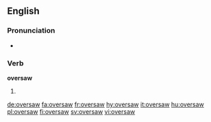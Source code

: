 ==English==

===Pronunciation===
* {{a|US}} {{IPA|/oʊ.vɚ.sɔ/}}

===Verb===
'''oversaw'''

# {{en-simple past of|oversee}}

[[de:oversaw]]
[[fa:oversaw]]
[[fr:oversaw]]
[[hy:oversaw]]
[[it:oversaw]]
[[hu:oversaw]]
[[pl:oversaw]]
[[fi:oversaw]]
[[sv:oversaw]]
[[vi:oversaw]]